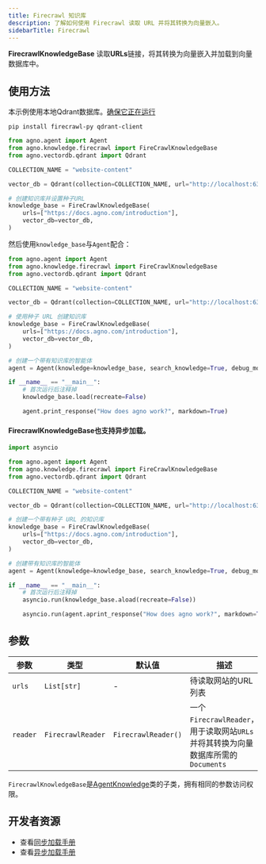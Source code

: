 ```yaml
---
title: Firecrawl 知识库
description: 了解如何使用 Firecrawl 读取 URL 并将其转换为向量嵌入。
sidebarTitle: Firecrawl
---
```

**FirecrawlKnowledgeBase** 读取**URLs**链接，将其转换为向量嵌入并加载到向量数据库中。

## 使用方法

<Note>

本示例使用本地Qdrant数据库。[确保它正在运行](https://docs.agno.com/vectordb/qdrant)

</Note>

```shell
pip install firecrawl-py qdrant-client
```

```python
from agno.agent import Agent
from agno.knowledge.firecrawl import FireCrawlKnowledgeBase
from agno.vectordb.qdrant import Qdrant

COLLECTION_NAME = "website-content"

vector_db = Qdrant(collection=COLLECTION_NAME, url="http://localhost:6333")

# 创建知识库并设置种子URL
knowledge_base = FireCrawlKnowledgeBase(
    urls=["https://docs.agno.com/introduction"],
    vector_db=vector_db,
)
```

然后使用`knowledge_base`与`Agent`配合：

```python
from agno.agent import Agent
from agno.knowledge.firecrawl import FireCrawlKnowledgeBase
from agno.vectordb.qdrant import Qdrant

COLLECTION_NAME = "website-content"

vector_db = Qdrant(collection=COLLECTION_NAME, url="http://localhost:6333")

# 使用种子 URL 创建知识库
knowledge_base = FireCrawlKnowledgeBase(
    urls=["https://docs.agno.com/introduction"],
    vector_db=vector_db,
)

# 创建一个带有知识库的智能体
agent = Agent(knowledge=knowledge_base, search_knowledge=True, debug_mode=True)

if __name__ == "__main__":
    # 首次运行后注释掉
    knowledge_base.load(recreate=False)

    agent.print_response("How does agno work?", markdown=True)
```

#### FirecrawlKnowledgeBase也支持异步加载。

```python async_knowledge_base.py
import asyncio

from agno.agent import Agent
from agno.knowledge.firecrawl import FireCrawlKnowledgeBase
from agno.vectordb.qdrant import Qdrant

COLLECTION_NAME = "website-content"

vector_db = Qdrant(collection=COLLECTION_NAME, url="http://localhost:6333")

# 创建一个带有种子 URL 的知识库
knowledge_base = FireCrawlKnowledgeBase(
    urls=["https://docs.agno.com/introduction"],
    vector_db=vector_db,
)

# 创建带有知识库的智能体
agent = Agent(knowledge=knowledge_base, search_knowledge=True, debug_mode=True)

if __name__ == "__main__":
    # 首次运行后注释掉
    asyncio.run(knowledge_base.aload(recreate=False))

    asyncio.run(agent.aprint_response("How does agno work?", markdown=True))
```

## 参数

| 参数       | 类型               | 默认值             | 描述                                                                           |
| ---------- | ------------------ | ------------------- | ------------------------------------------------------------------------------ |
| `urls`    | `List[str]`        | -                   | 待读取网站的URL列表                                                                          |
| `reader`  | `FirecrawlReader` | `FirecrawlReader()` | 一个`FirecrawlReader`，用于读取网站`URLs`并将其转换为向量数据库所需的`Documents` |

`FirecrawlKnowledgeBase`是[AgentKnowledge](/reference/knowledge/base)类的子类，拥有相同的参数访问权限。

## 开发者资源

- 查看[同步加载手册](https://github.com/agno-agi/agno/blob/main/cookbook/agent_concepts/knowledge/firecrawl_kb.py)
- 查看[异步加载手册](https://github.com/agno-agi/agno/blob/main/cookbook/agent_concepts/knowledge/firecrawl_kb_async.py)